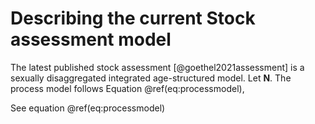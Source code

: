 # Describing the current Stock assessment model {#modeldescription}
The latest published stock assessment [@goethel2021assessment] is a sexually disaggregated integrated age-structured model. Let $\bm{N}$. The process model follows Equation \@ref(eq:processmodel),

\begin{equation} 
  N_{a,s,y} = f\left(N_{a-1,s,y-1}\right) 
  (\#eq:processmodel)
\end{equation} 

See equation \@ref(eq:processmodel)

